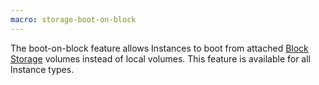```yaml
---
macro: storage-boot-on-block
---
```


The boot-on-block feature allows Instances to boot from attached [Block Storage](#block-volumes) volumes instead of local volumes. This feature is available for all Instance types.